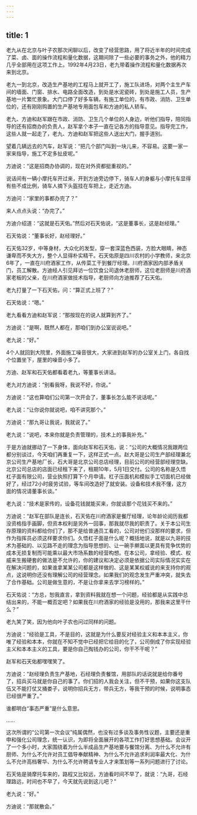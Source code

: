 ```yaml
---
---
---
```

title: 1
---



老九从在北京与叶子农那次闲聊以后，改变了经营思路，用了将近半年的时间完成了菜、卤、面的操作流程和量化数据，这期间除了一些必要的事务之外，他的精力几乎全部用在这项工作上。1992年4月23日，老九带着操作流程和量化数据再次来到北京。

老九一到北京，改造生产基地的工程马上就开工了，施工队进场，对两个主生产车间的墙面、门窗、排水、电路全面改造，到处是水泥瓷砖，到处是施工人员，生产基地一片繁忙景象。大门口停了好多车辆，有施工单位的，有市政、消防、卫生单位的，还有刚刚购置的生产基地专用面包车和方迪的私人轿车。

老九、方迪和赵军跟在市政、消防、卫生几个单位的人身边，听他们指导，陪同指导的还有招商办的负责人，赵军拿个本子一直在记各方的指导意见。指导完工作，这些人就一起走了，老九、方迪和赵军把这些人送出大门，握手道别。

望着几辆远去的汽车，赵军说：“把几个部门叫到一块儿来，不容易。这要一家一家来指导，施工不定多扯皮呢。”

方迪说：“这是招商办协调的，现在对外资都挺重视的。”

说话间有一辆小摩托车开过来，开到方迪旁边停下，骑车人的身躯与小摩托车显得有些不成比例，骑车人摘下头盔挂在车把上，走近方迪。

方迪问：“家里的事都办完了？”

来人点点头说：“办完了。”

方迪介绍道：“这就是石天佑。”然后对石天佑说，“这是董事长，这是赵经理。”

石天佑说：“董事长好，赵经理好。”

石天佑32岁，中等身材，大众化的发型，穿一套深蓝色西装，方脸大眼睛，神态谦卑而不失大方，整个人显得朴实精干。石天佑原是四川农村的小学教师，来北京6年了，一直在川府酒家工作，从传菜工干到餐厅经理。川府酒家因内部矛盾关门，员工解散。方迪经人引见拜访一位饮食公司退休老厨师，这位老厨师是川府酒家老板的父亲，在川府酒家做技术指导，老厨师向方迪推荐了石天佑。

老九打量了一下石天佑，问：“算正式上班了？”

石天佑说：“嗯。”

老九看看方迪和赵军说：“那按现在的说人就算到齐了。”

方迪说：“是啊，既然人都在，那咱们到办公室说说吧。”

老九说：“好。”

4个人就回到大院里，外面施工噪音很大，大家进到赵军的办公室关上门，各自找个位置坐下，屋里的噪音小多了。

方迪、赵军和石天佑都看着老九，等董事长讲话。

老九对方迪说：“别看我呀，我说不好，你说。”

方迪说：“这也算咱们公司第一次开会了，董事长怎么能不说话呢。”

老九说：“让你说你就说吧，咱不讲究那个。”

方迪说：“那九哥让我说，我就说了。”

老九说：“说吧，本来你就是负责管理的，技术上的事我补充。”

于是方迪就挪动了一下身体，面向赵军和石天佑，说：“公司的大概情况我跟两位都分别谈过，今天咱们再重复一下，这样正式一点。赵大哥是公司生产部经理兼北京公司生产基地厂长，石大哥是北京公司总店经理，目前公司的经营部经理空缺。北京公司总店的店面已经租下来了，租期10年，5月1日交付。公司的名称是久悟杠子面有限公司，营业执照打算下个月申请。杠子压面机和模拟手工切面机已经做好了，经过72小时疲劳试验，等车间改造好了就安装。设备和技术我不懂，这方面的情况请董事长谈。”

老九说：“技术是家传的，设备花钱就能买来，你就谈那个花钱买不来的。”

方迪说：“赵军在部队是连长，石天佑在川府酒家是餐厅经理，论年龄论阅历我都没资格指手画脚，但资本权利是另外一回事，那我就尽我的职责了。关于本公司生存原理的资料都给你们了，那不是给普通员工看的，公司对他们没那样的要求，但作为指挥员必须这样要求你们。久悟杠子面是什么呢？概括地说，就是以九哥的技术为基础的、以见路不走的理念为指导思想的、让一碗手擀面以更具有竞争优势的成本无损复制而可能乘以最大市场系数的经营构想。在本公司，拿经验、模式、权威来生搬硬套的做法是不允许的，你的建议和决定必须是依据公司实际情况实实在在解决问题的，如果谁拿某某公司都是这样做的、这是某某权威说的来支持你的观点，这说明你还没有理解公司的经营理念。如果我们的观念发生严重冲突，就失去了合作基础。公司是做生意的，不是让你拿来去学习榜样的。”

石天佑说：“方总，恕我直言，拿到资料我就在想一个问题，经验都是从实践中总结出来的，不能一概否定吧？如果我在川府酒家的经验是没用的，那我来这里干什么？”

老九笑了笑，因为他向叶子农也问过同样的问题。

方迪说：“经验是工具，不是目的，这就是为什么要反对经验主义和本本主义，你唯了经验和本本，你就在不知不觉中已经把它给目的化了，公司倒成了你实现经验主义和本本主义的工具，要是你自己掏钱办的公司，你干不干呢？”

赵军和石天佑都嘿嘿笑了。

方迪说：“赵经理负责生产基地，石经理负责餐馆，用部队的话说就是给你番号了，招兵买马就是你自己的事了。你们招的人我会关注，但不干预，如果你这支队伍又不能打仗又捅娄子，说明你招兵无方，带兵无方，等我干预的时候，说明事态已经很严重了。”

谁都明白“事态严重”是什么意思。

……

这次所谓的“公司第一次会议”纯属偶然，也没有过多谈及事务性议题，主要还是重申和强化公司理念，统一认识，为即将全面展开的各项工作打好思想基础。会议开了一个多小时，大家围绕着为什么半成品生产基地要与餐馆分离、为什么不允许有厨师、为什么不允许对员工倡导奉献精神、为什么不允许追求利润率最大化、为什么不允许高档奢华、为什么不允许聘请专业人才来策划等一系列问题进行了讨论。

石天佑是骑摩托车来的，路程又比较远，方迪看时间不早了，就说：“九哥，石经理路远，时间也不早了，今天就先说到这儿吧？”

老九说：“好。”

方迪说：“那就散会。”